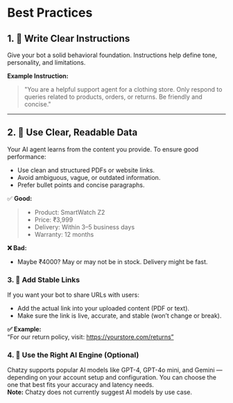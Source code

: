 # Best Practices

## 1. 🧠 Write Clear Instructions

Give your bot a solid behavioral foundation. Instructions help define tone, personality, and limitations.

**Example Instruction:**

> "You are a helpful support agent for a clothing store. Only respond to queries related to products, orders, or returns. Be friendly and concise."

---

## 2. 📄 Use Clear, Readable Data

Your AI agent learns from the content you provide. To ensure good performance:

- Use clean and structured PDFs or website links.
- Avoid ambiguous, vague, or outdated information.
- Prefer bullet points and concise paragraphs.

✅ **Good:**

> - Product: SmartWatch Z2
> - Price: ₹3,999
> - Delivery: Within 3–5 business days
> - Warranty: 12 months

**❌ Bad:**
- Maybe ₹4000? May or may not be in stock. Delivery might be fast.

### 3. 🔗 Add Stable Links
If you want your bot to share URLs with users:
- Add the actual link into your uploaded content (PDF or text).
- Make sure the link is live, accurate, and stable (won’t change or break).

**✅ Example:**  
“For our return policy, visit: https://yourstore.com/returns”



### 4. 🧪 Use the Right AI Engine (Optional)
Chatzy supports popular AI models like GPT-4, GPT-4o mini, and Gemini — depending on your account setup and configuration. You can choose the one that best fits your accuracy and latency needs.  
**Note:** Chatzy does not currently suggest AI models by use case.


